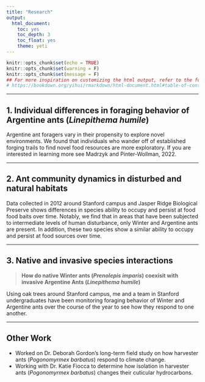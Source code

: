 ```yaml
---
title: "Research"
output:
  html_document:
    toc: yes
    toc_depth: 3
    toc_float: yes
    theme: yeti
---
```


```r
knitr::opts_chunk$set(echo = TRUE)
knitr::opts_chunk$set(warning = F)
knitr::opts_chunk$set(message = F)
## For more inspiration on customizing the html output, refer to the following:
# https://bookdown.org/yihui/rmarkdown/html-document.html#table-of-contents
```


<style>
body {text-align: left}
</style>

___

## 1. Individual differences in foraging behavior of Argentine ants (_Linepithema humile_)

Argentine ant foragers vary in their propensity to explore novel environments. We found that individuals who wander off of established forging trails to find novel food resources are more exploratory. If you are interested in learning more see Madrzyk and Pinter-Wollman, 2022.

___

## 2. Ant community dynamics in disturbed and natural habitats

Data collected in 2012 around Stanford campus and Jasper Ridge Biological Preserve shows differences in species ability to occupy and persist at food food baits over time. Notably, we find that in areas that have been subjected to intermediate levels of human disturbance, only Winter and Argentine ants are present. In addition, these two species show a similar ability to occupy and persist at food sources over time. 

___

## 3. Native and invasive species interactions

> **How do native Winter ants (_Prenolepis imparis_) coexisit with invasive Argentine Ants (_Linepithema humile_)**

Using oak trees around Stanford campus, me and a team in Stanford undergraduates have been monitoring foraging behavior of Winter and Argentine ants over the course of the year to see how they respond to one another.

___

## Other Work

 * Worked on Dr. Deborah Gordon's long-term field study on how harvester ants (_Pogonomyrmex barbatus_) respond to climate change.
 * Working with Dr. Katie Fiocca to determine how isolation in harvester ants (_Pogonomyrmex barbatus_) changes their cuticular hydrocarbons.